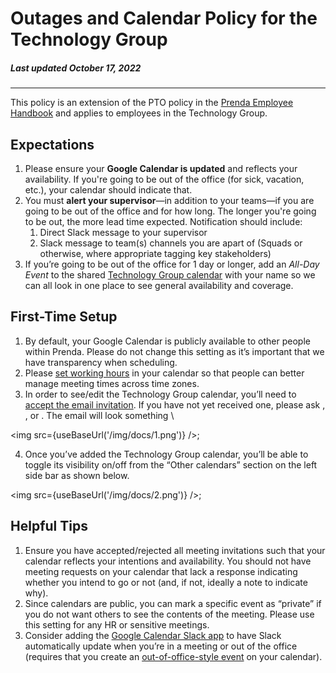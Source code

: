 
# Outages and Calendar Policy for the Technology Group

##### Last updated October 17, 2022

---

This policy is an extension of the PTO policy in the [Prenda Employee Handbook](https://drive.google.com/file/d/1yHROxyOMa-H62QaIG0GnHiijMCNqvPMg/view?usp=sharing) and applies to employees in the Technology Group.

## Expectations

1. Please ensure your **Google Calendar is updated** and reflects your availability. If you're going to be out of the office (for sick, vacation, etc.), your calendar should indicate that.
2. You must **alert your supervisor**—in addition to your teams—if you are going to be out of the office and for how long. The longer you're going to be out, the more lead time expected. Notification should include:
    1. Direct Slack message to your supervisor
    2. Slack message to team(s) channels you are apart of (Squads or otherwise, where appropriate tagging key stakeholders)
3. If you’re going to be out of the office for 1 day or longer, add an _All-Day Event_ to the shared [Technology Group calendar](https://calendar.google.com/calendar/render?cid=c_h61vas93m5fkt78e60n3g7eav8@group.calendar.google.com) with your name so we can all look in one place to see general availability and coverage.

## First-Time Setup

1. By default, your Google Calendar is publicly available to other people within Prenda. Please do not change this setting as it’s important that we have transparency when scheduling.
2. Please [set working hours](https://support.google.com/a/users/answer/9308669?hl=en) in your calendar so that people can better manage meeting times across time zones.
3. In order to see/edit the Technology Group calendar, you’ll need to [accept the email invitation](https://calendar.google.com/calendar/render?cid=c_h61vas93m5fkt78e60n3g7eav8@group.calendar.google.com). If you have not yet received one, please ask , , or . The email will look something  \

<img src={useBaseUrl('/img/docs/1.png')} />;

4. Once you’ve added the Technology Group calendar, you’ll be able to toggle its visibility on/off from the “Other calendars” section on the left side bar as shown below.

<img src={useBaseUrl('/img/docs/2.png')} />;


## Helpful Tips

1. Ensure you have accepted/rejected all meeting invitations such that your calendar reflects your intentions and availability. You should not have meeting requests on your calendar that lack a response indicating whether you intend to go or not (and, if not, ideally a note to indicate why).
2. Since calendars are public, you can mark a specific event as “private” if you do not want others to see the contents of the meeting. Please use this setting for any HR or sensitive meetings.
3. Consider adding the [Google Calendar Slack app](https://prenda.slack.com/apps/ADZ494LHY-google-calendar?utm_source=in-prod&utm_medium=inprod-link_app_directory-channel_settings-click&tab=more_info) to have Slack automatically update when you’re in a meeting or out of the office (requires that you create an [out-of-office-style event](https://workspaceupdates.googleblog.com/2018/06/better-manage-your-work-and-personal_27.html) on your calendar). 
